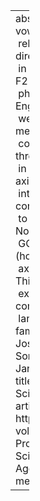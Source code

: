 ---
abstract: "To test the hypothesis that intraspeaker variation in vowel formants is\
  \ related to the direction of diachronic change, we compare the direction of change\
  \ in apparent time with the axis of intraspeaker variation in F1 and F2 for vowel\
  \ phonemes in several corpora of North American and Scottish English. These vowels\
  \ were measured automatically with a scheme (tested on hand-measured vowels) that\
  \ considers the frequency, bandwidth, and amplitude of the \uFB01rst three formants\
  \ in reference to a prototype. In the corpus data, we \uFB01nd that the axis of\
  \ intraspeaker variation is typically aligned vertically, presumably corresponding\
  \ to the degree of jaw opening for individual tokens, but for the North American\
  \ GOOSE vowel, the axis of intraspeaker variation is aligned with the (horizontal)\
  \ axis of diachronic change for this vowel across North America. This may help to\
  \ explain why fronting and unrounding of high back vowels are common shifts across\
  \ languages."
author:
- name:
    family: Mielke
    given: Jeff
- name:
    family: Thomas
    given: Erik R
- name:
    family: Fruehwald
    given: Josef
- name:
    family: McAuliffe
    given: Michael
- name:
    family: Sonderegger
    given: Morgan
- name:
    family: Stuart-Smith
    given: Jane
- name:
    family: Dodsworth
    given: Robin
citation:
  container-title: Proceedings of the 19th International Congress of Phonetic Sciences,
    Melbourne, Australia 2019
  issue: ''
  issued: '2019'
  type: article-journal
  url: https://assta.org/proceedings/ICPhS2019/papers/ICPhS_1307.pdf
  volume: ''
date: '2019'
date-format: YYYY
description: Proceedings of the 19th International Congress of Phonetic Sciences,
  Melbourne, Australia 2019
doi: ''
params:
  notes: ''
title: Age vectors vs. axes of intraspeaker variation in vowel formants measured automatically
  from several English speech corpora.

---